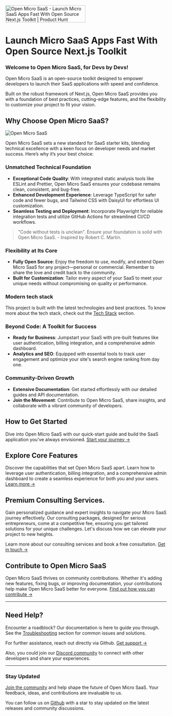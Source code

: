 
<div style={{ display: "flex", justifyContent: "flex-end", marginTop: 16 }}>
  <a
    href="https://www.producthunt.com/posts/open-micro-saas?utm_source=badge-featured&utm_medium=badge&utm_souce=badge-open&#0045;micro&#0045;saas"
    target="_blank"
  >
    <img
      src="https://api.producthunt.com/widgets/embed-image/v1/featured.svg?post_id=439720&theme=neutral"
      alt="Open&#0032;Micro&#0032;SaaS - Launch&#0032;Micro&#0032;SaaS&#0032;Apps&#0032;Fast&#0032;With&#0032;Open&#0032;Source&#0032;Next&#0046;js&#0032;Toolkit | Product Hunt"
      style={{ width: "250px", height: "54px" }}
      width="250"
      height="54"
    />
  </a>
</div>

# Launch Micro SaaS Apps Fast With Open Source Next.js Toolkit

### Welcome to Open Micro SaaS, for Devs by Devs!

Open Micro SaaS is an open-source toolkit designed to empower developers to launch their SaaS applications with speed and confidence.

Built on the robust framework of Next.js, Open Micro SaaS provides you with a foundation of best practices, cutting-edge features, and the flexibility to customize your project to fit your vision.

## Why Choose Open Micro SaaS?

![Open Micro SaaS](/assets/images/introduction/open-micro-saas.png)

Open Micro SaaS sets a new standard for SaaS starter kits, blending technical excellence with a keen focus on developer needs and market success. Here’s why it’s your best choice:

### **Unmatched Technical Foundation**

- **Exceptional Code Quality**: With integrated static analysis tools like ESLint and Prettier, Open Micro SaaS ensures your codebase remains clean, consistent, and bug-free.
- **Enhanced Development Experience**: Leverage TypeScript for safer code and fewer bugs, and Tailwind CSS with DaisyUI for effortless UI customization.
- **Seamless Testing and Deployment**: Incorporate Playwright for reliable integration tests and utilize GitHub Actions for streamlined CI/CD workflows.

> "Code without tests is unclean". Ensure your foundation is solid with Open Micro SaaS. - Inspired by Robert C. Martin.

### **Flexibility at Its Core**

- **Fully Open Source**: Enjoy the freedom to use, modify, and extend Open Micro SaaS for any project—personal or commercial. Remember to share the love and credit back to the community.
- **Built for Customization**: Tailor every aspect of your SaaS to meet your unique needs without compromising on quality or performance.

### **Modern tech stack**

This project is built with the latest technologies and best practices. To know more about the tech stack, check out the [Tech Stack](/tech-stack) section.

### **Beyond Code: A Toolkit for Success**

- **Ready for Business**: Jumpstart your SaaS with pre-built features like user authentication, billing integration, and a comprehensive admin dashboard.
- **Analytics and SEO**: Equipped with essential tools to track user engagement and optimize your site's search engine ranking from day one.

### **Community-Driven Growth**

- **Extensive Documentation**: Get started effortlessly with our detailed guides and API documentation.
- **Join the Movement**: Contribute to Open Micro SaaS, share insights, and collaborate with a vibrant community of developers.

## **How to Get Started**

Dive into Open Micro SaaS with our quick-start guide and build the SaaS application you've always envisioned. [Start your journey →](/getting-started)

## Explore Core Features

<VideoPlayer videoSrc="/assets/videos/features/demo-login.mp4" />

Discover the capabilities that set Open Micro SaaS apart. Learn how to leverage user authentication, billing integration, and a comprehensive admin dashboard to create a seamless experience for both you and your users. [Learn more →](/features)

## Premium Consulting Services.

Gain personalized guidance and expert insights to navigate your Micro SaaS journey effectively. Our consulting packages, designed for serious entrepreneurs, come at a competitive fee, ensuring you get tailored solutions for your unique challenges. Let's discuss how we can elevate your project to new heights.

Learn more about our consulting services and book a free consultation. [Get in touch →](/premium)

## Contribute to Open Micro SaaS

Open Micro SaaS thrives on community contributions. Whether it's adding new features, fixing bugs, or improving documentation, your contributions help make Open Micro SaaS better for everyone. [Find out how you can contribute →](/contribute)

---

## Need Help?

Encounter a roadblock? Our documentation is here to guide you through. See the [Troubleshooting](/troubleshooting) section for common issues and solutions.

For further assistance, reach out directly via Github. [Get support →](https://github.com/product-makers-hub/open-micro-saas/issues/new/choose)

Also, you could join our [Discord community](https://discord.gg/BSn25bXyG9) to connect with other developers and share your experiences.

---

### Stay Updated

[Join the community](https://discord.gg/BSn25bXyG9) and help shape the future of Open Micro SaaS. Your feedback, ideas, and contributions are invaluable to us.

You can follow us on [Github](https://github.com/product-makers-hub/open-micro-saas) with a star to stay updated on the latest releases and community discussions.
